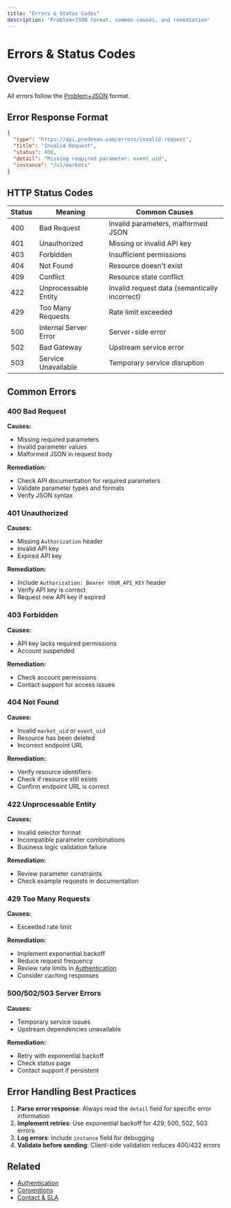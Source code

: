```yaml
---
title: "Errors & Status Codes"
description: "Problem+JSON format, common causes, and remediation"
---
```


# Errors & Status Codes

## Overview

All errors follow the [Problem+JSON](https://datatracker.ietf.org/doc/html/rfc7807) format.

## Error Response Format

```json
{
  "type": "https://api.predexon.com/errors/invalid-request",
  "title": "Invalid Request",
  "status": 400,
  "detail": "Missing required parameter: event_uid",
  "instance": "/v1/markets"
}
```

## HTTP Status Codes

| Status | Meaning | Common Causes |
|--------|---------|---------------|
| 400 | Bad Request | Invalid parameters, malformed JSON |
| 401 | Unauthorized | Missing or invalid API key |
| 403 | Forbidden | Insufficient permissions |
| 404 | Not Found | Resource doesn't exist |
| 409 | Conflict | Resource state conflict |
| 422 | Unprocessable Entity | Invalid request data (semantically incorrect) |
| 429 | Too Many Requests | Rate limit exceeded |
| 500 | Internal Server Error | Server-side error |
| 502 | Bad Gateway | Upstream service error |
| 503 | Service Unavailable | Temporary service disruption |

## Common Errors

### 400 Bad Request

**Causes:**
- Missing required parameters
- Invalid parameter values
- Malformed JSON in request body

**Remediation:**
- Check API documentation for required parameters
- Validate parameter types and formats
- Verify JSON syntax

### 401 Unauthorized

**Causes:**
- Missing `Authorization` header
- Invalid API key
- Expired API key

**Remediation:**
- Include `Authorization: Bearer YOUR_API_KEY` header
- Verify API key is correct
- Request new API key if expired

### 403 Forbidden

**Causes:**
- API key lacks required permissions
- Account suspended

**Remediation:**
- Check account permissions
- Contact support for access issues

### 404 Not Found

**Causes:**
- Invalid `market_uid` or `event_uid`
- Resource has been deleted
- Incorrect endpoint URL

**Remediation:**
- Verify resource identifiers
- Check if resource still exists
- Confirm endpoint URL is correct

### 422 Unprocessable Entity

**Causes:**
- Invalid selector format
- Incompatible parameter combinations
- Business logic validation failure

**Remediation:**
- Review parameter constraints
- Check example requests in documentation

### 429 Too Many Requests

**Causes:**
- Exceeded rate limit

**Remediation:**
- Implement exponential backoff
- Reduce request frequency
- Review rate limits in [Authentication](/auth)
- Consider caching responses

### 500/502/503 Server Errors

**Causes:**
- Temporary service issues
- Upstream dependencies unavailable

**Remediation:**
- Retry with exponential backoff
- Check status page
- Contact support if persistent

## Error Handling Best Practices

1. **Parse error response**: Always read the `detail` field for specific error information
2. **Implement retries**: Use exponential backoff for 429, 500, 502, 503 errors
3. **Log errors**: Include `instance` field for debugging
4. **Validate before sending**: Client-side validation reduces 400/422 errors

## Related

- [Authentication](/auth)
- [Conventions](/conventions)
- [Contact & SLA](/support/contact)
